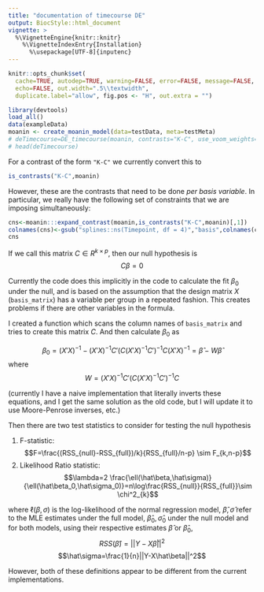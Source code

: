 ```yaml
---
title: "documentation of timecourse DE"
output: BiocStyle::html_document
vignette: >
  %\VignetteEngine{knitr::knitr}
    %\VignetteIndexEntry{Installation}
      %\usepackage[UTF-8]{inputenc}
---
```

```r
knitr::opts_chunk$set(
  cache=TRUE, autodep=TRUE, warning=FALSE, error=FALSE, message=FALSE,
  echo=FALSE, out.width=".5\\textwidth",
  duplicate.label="allow", fig.pos <- "H", out.extra = "")
```

```r
library(devtools)
load_all()
data(exampleData)
moanin <- create_moanin_model(data=testData, meta=testMeta)
# deTimecourse=DE_timecourse(moanin, contrasts="K-C", use_voom_weights=FALSE)
# head(deTimecourse)
```

For a contrast of the form `"K-C"` we currently convert this to 

```r
is_contrasts("K-C",moanin)
```

However, these are the contrasts that need to be done *per basis variable*. In particular, we really have the following set of constraints that we are imposing simultaneously:

```r
cns<-moanin:::expand_contrast(moanin,is_contrasts("K-C",moanin)[,1])
colnames(cns)<-gsub("splines::ns(Timepoint, df = 4)","basis",colnames(cns),fixed=TRUE)
cns
```

If we call this matrix $C\in R^{k \times p}$, then our null hypothesis is
$$C\beta = 0$$

Currently the code does this implicitly in the code to calculate the fit $\beta_0$ under the null, and is based on the assumption that the design matrix $X$ (`basis_matrix`) has a variable per group in a repeated fashion. This creates problems if there are other variables in the formula.

I created a function which scans the column names of `basis_matrix` and tries to create this matrix $C$. And then calculate $\beta_0$ as 

$$\beta_0=(X'X)^{-1}-(X'X)^{-1}C'\left( C(X'X)^{-1}C'\right)^{-1}C(X'X)^{-1}=\hat\beta - W\hat\beta$$
where
$$W=(X'X)^{-1}C'\left( C(X'X)^{-1}C'\right)^{-1}C$$

(currently I have a naive implementation that literally inverts these equations, and I get the same solution as the old code, but I will update it to use Moore-Penrose inverses, etc.)

Then there are two test statistics to consider for testing the null hypothesis

1. F-statistic: 
$$F=\frac{(RSS_{null}-RSS_{full})/k}{RSS_{full}/n-p} \sim F_{k,n-p}$$
2. Likelihood Ratio statistic:
$$\lambda=2 \frac{\ell(\hat\beta,\hat\sigma)}{\ell(\hat\beta_0,\hat\sigma_0)}=n\log\frac{RSS_{null}}{RSS_{full}}\sim \chi^2_{k}$$

where $\ell(\beta,\sigma)$ is the log-likelihood of the normal regression model, $\hat\beta, \hat\sigma$ refer to the MLE estimates under the full model, $\hat\beta_0, \hat\sigma_0$ under the null model and for both models, using their respective estimates $\hat\beta$ or $\hat\beta_0$,
$$RSS(\hat\beta)=||Y-X\hat\beta||^2$$
$$\hat\sigma=\frac{1}{n}||Y-X\hat\beta||^2$$

However, both of these definitions appear to be different from the current implementations.


